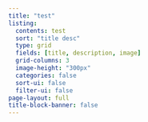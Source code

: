 ```yaml
---
title: "test"
listing:
  contents: test
  sort: "title desc"
  type: grid
  fields: [title, description, image]
  grid-columns: 3
  image-height: "300px"
  categories: false
  sort-ui: false
  filter-ui: false
page-layout: full
title-block-banner: false
---
```

